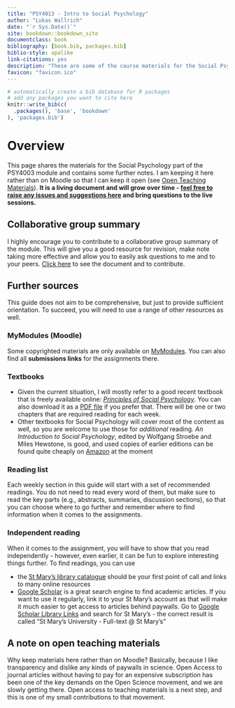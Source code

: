 ```yaml
--- 
title: "PSY4013 - Intro to Social Psychology"
author: "Lukas Wallrich"
date: "`r Sys.Date()`"
site: bookdown::bookdown_site
documentclass: book
bibliography: [book.bib, packages.bib]
biblio-style: apalike
link-citations: yes
description: "These are some of the course materials for the Social Psychology component of the St Mary's PSY4013 course. It is a living document that will be added to regularly."
favicon: "favicon.ico"
---
```






```r
# automatically create a bib database for R packages
# add any packages you want to cite here
knitr::write_bib(c(
  .packages(), 'base', 'bookdown'
), 'packages.bib')

```



# Overview {-}

This page shares the materials for  the Social Psychology part of the PSY4003 module and contains some further notes. I am keeping it here rather than on Moodle so that I can keep it open (see [Open Teaching Materials](#open-materials)). **It is a living document and will grow over time - [feel free to raise any issues and suggestions here](https://github.com/LukasWallrich/StMarysSocPsy/issues){target="_blank"} and bring questions to the live sessions.**

## Collaborative group summary

I highly encourage you to contribute to a collaborative group summary of the module. This will give you a good resource for revision, make note taking more effective and allow you to easily ask questions to me and to your peers. [Click here](https://docs.google.com/document/d/1H19traHUwsqs914vgLHV_nkzBWHEIjAKgB8oR6IYmo0/edit?usp=sharing){target="_blank"} to see the document and to contribute. 

## Further sources

This guide does not aim to be comprehensive, but just to provide sufficient orientation. To succeed, you will need to use a range of other resources as well.

### MyModules (Moodle)

Some copyrighted materials are only available on [MyModules](https://mymodules.stmarys.ac.uk/){target="_blank"}. You can also find all **submissions links** for the assignments there.

### Textbooks

* Given the current situation, I will mostly refer to a good recent textbook that is freely available online: [*Principles of Social Psychology*](https://open.lib.umn.edu/socialpsychology/){target="_blank"}. You can also download it as a [PDF file](https://open.lib.umn.edu/socialpsychology/open/download?type=pdf) if you prefer that. There will be one or two chapters that are required reading for each week. 
* Other textbooks for Social Psychology will cover most of the content as well, so you are welcome to use those for *additional* reading. *An Introduction to Social Psychology*, edited by Wolfgang Stroebe and Miles Hewstone, is good, and used copies of earlier editions can be found quite cheaply on [Amazon](https://smile.amazon.co.uk/Introduction-Social-Psychology-BPS-Textbooks-ebook/dp/B00DWG5UDG/ref=sr_1_3?dchild=1&keywords=An+Introduction+to+Social+Psychology&qid=1599817715&sr=8-3){target="_blank"} at the moment

### Reading list

Each weekly section in this guide will start with a set of recommended readings. You do not need to read every word of them, but make sure to read the key parts (e.g., abstracts, summaries, discussion sections), so that you can choose where to go further and remember where to find information when it comes to the assignments.

### Independent reading

When it comes to the assignment, you will have to show that you read independently - however, even earlier, it can be fun to explore interesting things further. To find readings, you can use

* the [St Mary's library catalogue](http://simmslib.smuc.ac.uk/){target="_blank"} should be your first point of call and links to many online resources
* [Google Scholar](https://scholar.google.com/){target="_blank"} is a great search engine to find academic articles. If you want to use it regularly, link it to your St Mary's account as that will make it much easier to get access to articles behind paywalls. Go to [Google Scholar Library Links](https://scholar.google.com/scholar_settings#2){target="_blank"} and search for St Mary's - the correct result is called "St Mary's University - Full-text @ St Mary's" 


## A note on open teaching materials {#open-materials}

Why keep materials here rather than on Moodle? Basically, because I like transparency and dislike any kinds of paywalls in science. Open Access to journal articles without having to pay for an expensive subscription has been one of the key demands on the Open Science movement, and we are slowly getting there. Open access to teaching materials is a next step, and this is one of my small contributions to that movement.